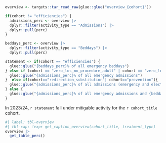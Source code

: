 ```r
overview <- targets::tar_read_raw(glue::glue("overview_{cohort}"))

if(cohort != "efficiencies") {
  admissions_perc <- overview |>
  dplyr::filter(activity_type == "Admissions") |>
  dplyr::pull(perc)
}

beddays_perc <- overview |>
  dplyr::filter(activity_type == "Beddays") |>
  dplyr::pull(perc)

statement <- if(cohort == "efficiencies") { 
  glue::glue("{beddays_perc}% of all emergency beddays") 
} else if (cohort == "zero_los_no_procedure_adult" | cohort == "zero_los_no_procedure_child") {
  glue::glue("{admissions_perc}% of all emergency admissions")
}  else if(cohort=="redirection_substitution"| cohort=="prevention"){
  glue::glue("{admissions_perc}% of all admissions (emergency and elective) and {beddays_perc}% of all beddays (emergency and elective)")
} else {
  glue::glue("{admissions_perc}% of all emergency admissions and {beddays_perc}% of all emergency beddays")
}
```

In 2023/24, `r statement` fall under mitigable activity for the `r cohort_title` cohort.

```r
#| label: tbl-overview
#| tbl-cap: !expr get_caption_overview(cohort_title, treatment_type)
overview |>
  get_table_perc()
```